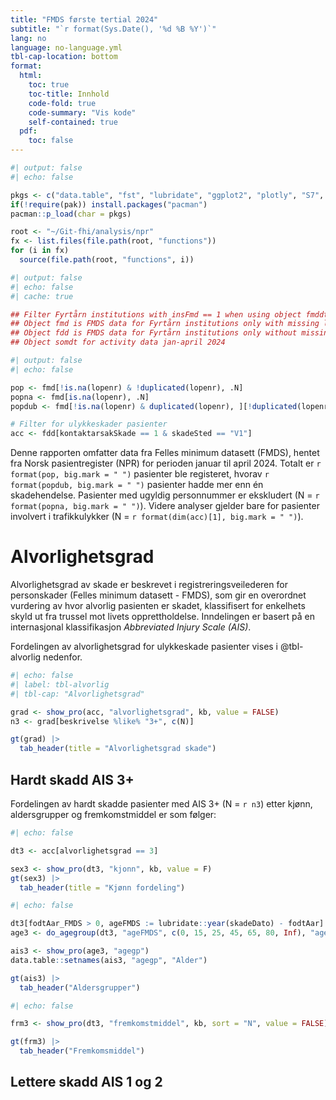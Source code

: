 ```yaml
---
title: "FMDS første tertial 2024"
subtitle: "`r format(Sys.Date(), '%d %B %Y')`"
lang: no 
language: no-language.yml 
tbl-cap-location: bottom
format:
  html:
    toc: true
    toc-title: Innhold
    code-fold: true
    code-summary: "Vis kode"
    self-contained: true
  pdf:
    toc: false
---
```



```r
#| output: false
#| echo: false

pkgs <- c("data.table", "fst", "lubridate", "ggplot2", "plotly", "S7", "stringi", "knitr", "gt")
if(!require(pak)) install.packages("pacman")
pacman::p_load(char = pkgs)

root <- "~/Git-fhi/analysis/npr"
fx <- list.files(file.path(root, "functions"))
for (i in fx)
  source(file.path(root, "functions", i))
```

```r
#| output: false 
#| echo: false 
#| cache: true

## Filter Fyrtårn institutions with insFmd == 1 when using object fmddt
## Object fmd is FMDS data for Fyrtårn institutions only with missing lopenr
## Object fdd is FMDS data for Fyrtårn institutions only without missing lopenr
## Object somdt for activity data jan-april 2024

```

```r
#| output: false
#| echo: false

pop <- fmd[!is.na(lopenr) & !duplicated(lopenr), .N]
popna <- fmd[is.na(lopenr), .N]
popdub <- fmd[!is.na(lopenr) & duplicated(lopenr), ][!duplicated(lopenr), .N]

# Filter for ulykkeskader pasienter
acc <- fdd[kontaktarsakSkade == 1 & skadeSted == "V1"]
```

Denne rapporten omfatter data fra Felles minimum datasett (FMDS), hentet fra Norsk pasientregister (NPR) for perioden januar til april 2024. Totalt er `r format(pop, big.mark = " ")` pasienter ble registeret, hvorav `r format(popdub, big.mark = " ")` pasienter hadde mer enn én skadehendelse. Pasienter med ugyldig personnummer er ekskludert (N = `r format(popna, big.mark = " ")`). Videre analyser gjelder bare for  pasienter involvert i trafikkulykker (N = `r format(dim(acc)[1], big.mark = " ")`).

# Alvorlighetsgrad

Alvorlighetsgrad av skade er beskrevet i registreringsveilederen for personskader (Felles minimum datasett - FMDS), som gir en overordnet vurdering av hvor alvorlig pasienten er skadet, klassifisert for enkelhets skyld ut fra trussel mot livets opprettholdelse. Inndelingen er basert på en internasjonal klassifikasjon *Abbreviated Injury Scale (AIS)*.

Fordelingen av alvorlighetsgrad for ulykkeskade pasienter vises i @tbl-alvorlig nedenfor.

```r
#| echo: false
#| label: tbl-alvorlig
#| tbl-cap: "Alvorlighetsgrad"

grad <- show_pro(acc, "alvorlighetsgrad", kb, value = FALSE)
n3 <- grad[beskrivelse %like% "3+", c(N)]

gt(grad) |>
  tab_header(title = "Alvorlighetsgrad skade")
```

## Hardt skadd AIS 3+

Fordelingen av hardt skadde pasienter med AIS 3+ (N = `r n3`) etter kjønn, aldersgrupper og fremkomstmiddel er som følger: 

```r
#| echo: false

dt3 <- acc[alvorlighetsgrad == 3]

sex3 <- show_pro(dt3, "kjonn", kb, value = F)
gt(sex3) |>
  tab_header(title = "Kjønn fordeling")

```


```r
#| echo: false

dt3[fodtAar_FMDS > 0, ageFMDS := lubridate::year(skadeDato) - fodtAar]
age3 <- do_agegroup(dt3, "ageFMDS", c(0, 15, 25, 45, 65, 80, Inf), "agegp")

ais3 <- show_pro(age3, "agegp")
data.table::setnames(ais3, "agegp", "Alder")

gt(ais3) |>
  tab_header("Aldersgrupper")
```

```r
#| echo: false

frm3 <- show_pro(dt3, "fremkomstmiddel", kb, sort = "N", value = FALSE)

gt(frm3) |>
  tab_header("Fremkomsmiddel")
```

## Lettere skadd AIS 1 og 2
